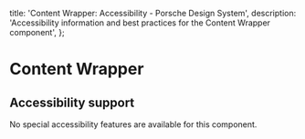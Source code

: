 
  title: 'Content Wrapper: Accessibility - Porsche Design System',
  description: 'Accessibility information and best practices for the Content Wrapper component',
};

# Content Wrapper <ComponentStatus tagName="p-content-wrapper"></ComponentStatus>

## Accessibility support

No special accessibility features are available for this component.

